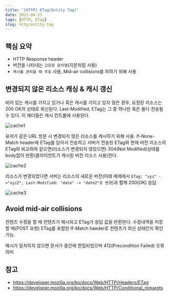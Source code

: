 ```yaml
---
title: "[HTTP] ETag(Entity Tag)"
date: 2021-04-23
tags: [HTTP, ETag]
slug: http/entity-tag
---
```


## 핵심 요약

- HTTP Response header
- 버전을 나타내는 `고유한 문자열`(지문처럼 사용)
- `캐시를 관리할 때 주로` 사용, Mid-air collisions를 피하기 위해 사용

## 변경되지 않은 리소스 캐싱 & 캐시 갱신

비어 있는 캐시를 가지고 있거나 혹은 캐시를 가지고 있지 않은 경우, 요청된 리소스는 200 OK의 상태로 회신된다.
Last-Modified, ETag는 그 중 하나만 혹은 둘다 전송될 수 있다. 이 헤더들은 캐시 컨트롤에 사용된다.

![cache1](./cache1.png)

유저가 같은 URL 방문 시 변경되지 않은 리소스를 캐시하기 위해 사용. If-None-Match header에 ETag를 담아서 전송하고 서버가 전송된 ETag와 현재 버전 리소스의 ETag와 비교하여 같으면(리소스가 변경되지 않았으면) 304(Not Modified)상태를 body없이 반환(클라이언트가 캐시된 버전 리소스 사용)한다.

![cache2](./cache2.png)

리소스가 변경되었다면 서버는 리소스의 새로운 버전(아래 예제에서 `ETag: "xyz" ->"xyz2", Last-Modified: "date" -> "date2"로 변경`)과 함께 200(OK) 응답.

![cache3](./cache3.png)

## Avoid mid-air collisions

컨텐츠 수정을 할 때 컨텐츠가 해시되고 ETag가 응답 값을 반환한다. 수정내역을 저장할 때(POST 요청) ETag를 포함한 If-Match haeder로 컨텐츠가 최신 상태인지 확인 가능.

해시가 일치하지 않으면 문서가 중간에 편집되었으며 412(Precondition Failed) 오류 의미

## 참고

- https://developer.mozilla.org/ko/docs/Web/HTTP/Headers/ETag
- https://developer.mozilla.org/ko/docs/Web/HTTP/Conditional_requests
